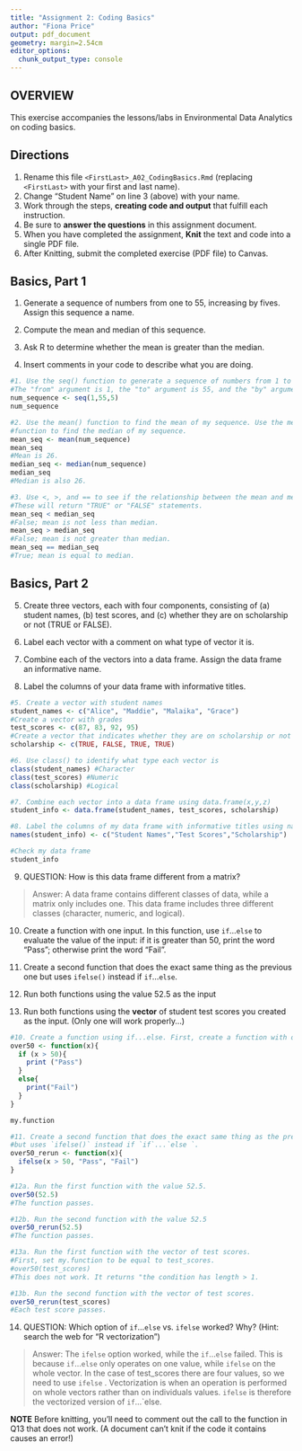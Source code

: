 ```yaml
---
title: "Assignment 2: Coding Basics"
author: "Fiona Price"
output: pdf_document
geometry: margin=2.54cm
editor_options: 
  chunk_output_type: console
---
```


## OVERVIEW

This exercise accompanies the lessons/labs in Environmental Data Analytics on coding basics.

## Directions

1.  Rename this file `<FirstLast>_A02_CodingBasics.Rmd` (replacing `<FirstLast>` with your first and last name).
2.  Change "Student Name" on line 3 (above) with your name.
3.  Work through the steps, **creating code and output** that fulfill each instruction.
4.  Be sure to **answer the questions** in this assignment document.
5.  When you have completed the assignment, **Knit** the text and code into a single PDF file.
6.  After Knitting, submit the completed exercise (PDF file) to Canvas.

## Basics, Part 1

1.  Generate a sequence of numbers from one to 55, increasing by fives. Assign this sequence a name.

2.  Compute the mean and median of this sequence.

3.  Ask R to determine whether the mean is greater than the median.

4.  Insert comments in your code to describe what you are doing.

```r
#1. Use the seq() function to generate a sequence of numbers from 1 to 55. 
#The "from" argument is 1, the "to" argument is 55, and the "by" argument is 5.
num_sequence <- seq(1,55,5)
num_sequence

#2. Use the mean() function to find the mean of my sequence. Use the median() 
#function to find the median of my sequence.
mean_seq <- mean(num_sequence)
mean_seq
#Mean is 26.
median_seq <- median(num_sequence)
median_seq
#Median is also 26. 

#3. Use <, >, and == to see if the relationship between the mean and median. 
#These will return "TRUE" or "FALSE" statements.
mean_seq < median_seq
#False; mean is not less than median.
mean_seq > median_seq
#False; mean is not greater than median.
mean_seq == median_seq
#True; mean is equal to median.

```

## Basics, Part 2

5.  Create three vectors, each with four components, consisting of (a) student 
names, (b) test scores, and (c) whether they are on scholarship or not 
(TRUE or FALSE).

6.  Label each vector with a comment on what type of vector it is.

7.  Combine each of the vectors into a data frame. Assign the data frame an 
informative name.

8.  Label the columns of your data frame with informative titles.

```r
#5. Create a vector with student names
student_names <- c("Alice", "Maddie", "Malaika", "Grace")
#Create a vector with grades
test_scores <- c(87, 83, 92, 95)
#Create a vector that indicates whether they are on scholarship or not
scholarship <- c(TRUE, FALSE, TRUE, TRUE)

#6. Use class() to identify what type each vector is
class(student_names) #Character 
class(test_scores) #Numeric 
class(scholarship) #Logical

#7. Combine each vector into a data frame using data.frame(x,y,z)
student_info <- data.frame(student_names, test_scores, scholarship)

#8. Label the columns of my data frame with informative titles using names(). 
names(student_info) <- c("Student Names","Test Scores","Scholarship")

#Check my data frame
student_info

```

9.  QUESTION: How is this data frame different from a matrix?

> Answer: A data frame contains different classes of data, while a matrix only 
includes one. This data frame includes three different classes 
(character, numeric, and logical).

10. Create a function with one input. In this function, use `if`...`else` to 
evaluate the value of the input: if it is greater than 50, print the word 
"Pass"; otherwise print the word "Fail". 

11. Create a second function that does the exact same thing as the previous one 
but uses `ifelse()` instead if `if`...`else `. 

12. Run both functions using the value 52.5 as the input

13. Run both functions using the **vector** of student test scores you created 
as the input. (Only one will work properly...)

```r
#10. Create a function using if...else. First, create a function with one input.
over50 <- function(x){
  if (x > 50){
    print ("Pass")
  }
  else{
    print("Fail")
  }
}

my.function

#11. Create a second function that does the exact same thing as the previous one 
#but uses `ifelse()` instead if `if`...`else `.
over50_rerun <- function(x){
  ifelse(x > 50, "Pass", "Fail")
}

#12a. Run the first function with the value 52.5.
over50(52.5)
#The function passes.

#12b. Run the second function with the value 52.5
over50_rerun(52.5)
#The function passes.

#13a. Run the first function with the vector of test scores. 
#First, set my.function to be equal to test_scores.
#over50(test_scores)
#This does not work. It returns "the condition has length > 1. 

#13b. Run the second function with the vector of test scores. 
over50_rerun(test_scores)
#Each test score passes.
```

14. QUESTION: Which option of `if`...`else` vs. `ifelse` worked? Why? 
(Hint: search the web for "R vectorization")

> Answer: The `ifelse` option worked, while the `if`...`else` failed. This is 
because `if`...`else` only operates on one value, while `ifelse` on the whole 
vector. In the case of test_scores there are four values, so we need to use 
`ifelse` . Vectorization is when an operation is performed on whole vectors 
rather than on individuals values. `ifelse` is therefore the vectorized version 
of `if`...`else. 

**NOTE** Before knitting, you'll need to comment out the call to the function 
in Q13 that does not work. (A document can't knit if the code it contains causes 
an error!)